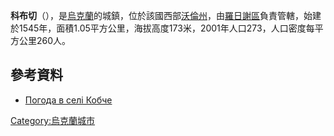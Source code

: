 {{coord|50|59|25|N|25|18|39|E|scale:30000|display=title}}

'''科布切'''（{{lang-uk|Кобче}}），是[[烏克蘭|烏克蘭]]的城鎮，位於該國西部[[沃倫州|沃倫州]]，由[[羅日謝區|羅日謝區]]負責管轄，始建於1545年，面積1.05平方公里，海拔高度173米，2001年人口273，人口密度每平方公里260人。

==參考資料==
* [http://weather.in.ua/ua/volynskaja/10833 Погода в селі Кобче]

{{Ukraine-geo-stub}}
[[Category:烏克蘭城市|Category:烏克蘭城市]]